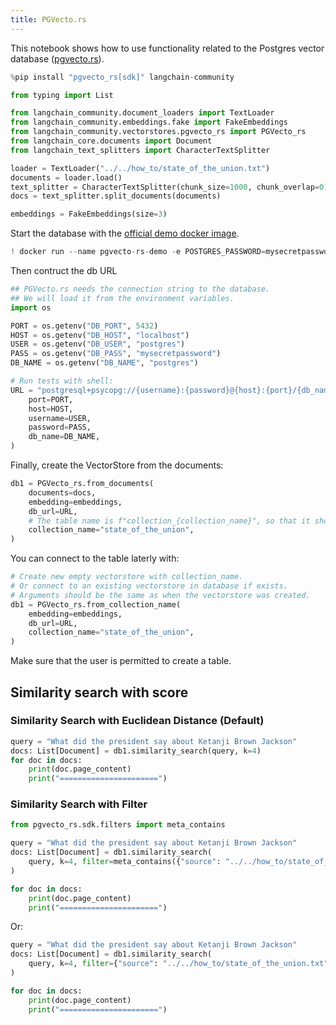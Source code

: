 ```yaml
---
title: PGVecto.rs
---
```


This notebook shows how to use functionality related to the Postgres vector database ([pgvecto.rs](https://github.com/tensorchord/pgvecto.rs)).


```python
%pip install "pgvecto_rs[sdk]" langchain-community
```


```python
from typing import List

from langchain_community.document_loaders import TextLoader
from langchain_community.embeddings.fake import FakeEmbeddings
from langchain_community.vectorstores.pgvecto_rs import PGVecto_rs
from langchain_core.documents import Document
from langchain_text_splitters import CharacterTextSplitter
```


```python
loader = TextLoader("../../how_to/state_of_the_union.txt")
documents = loader.load()
text_splitter = CharacterTextSplitter(chunk_size=1000, chunk_overlap=0)
docs = text_splitter.split_documents(documents)

embeddings = FakeEmbeddings(size=3)
```

Start the database with the [official demo docker image](https://github.com/tensorchord/pgvecto.rs#installation).


```python
! docker run --name pgvecto-rs-demo -e POSTGRES_PASSWORD=mysecretpassword -p 5432:5432 -d tensorchord/pgvecto-rs:latest
```

Then contruct the db URL


```python
## PGVecto.rs needs the connection string to the database.
## We will load it from the environment variables.
import os

PORT = os.getenv("DB_PORT", 5432)
HOST = os.getenv("DB_HOST", "localhost")
USER = os.getenv("DB_USER", "postgres")
PASS = os.getenv("DB_PASS", "mysecretpassword")
DB_NAME = os.getenv("DB_NAME", "postgres")

# Run tests with shell:
URL = "postgresql+psycopg://{username}:{password}@{host}:{port}/{db_name}".format(
    port=PORT,
    host=HOST,
    username=USER,
    password=PASS,
    db_name=DB_NAME,
)
```

Finally, create the VectorStore from the documents:


```python
db1 = PGVecto_rs.from_documents(
    documents=docs,
    embedding=embeddings,
    db_url=URL,
    # The table name is f"collection_{collection_name}", so that it should be unique.
    collection_name="state_of_the_union",
)
```

You can connect to the table laterly with:


```python
# Create new empty vectorstore with collection_name.
# Or connect to an existing vectorstore in database if exists.
# Arguments should be the same as when the vectorstore was created.
db1 = PGVecto_rs.from_collection_name(
    embedding=embeddings,
    db_url=URL,
    collection_name="state_of_the_union",
)
```

Make sure that the user is permitted to create a table.

## Similarity search with score

### Similarity Search with Euclidean Distance (Default)


```python
query = "What did the president say about Ketanji Brown Jackson"
docs: List[Document] = db1.similarity_search(query, k=4)
for doc in docs:
    print(doc.page_content)
    print("======================")
```

### Similarity Search with Filter


```python
from pgvecto_rs.sdk.filters import meta_contains

query = "What did the president say about Ketanji Brown Jackson"
docs: List[Document] = db1.similarity_search(
    query, k=4, filter=meta_contains({"source": "../../how_to/state_of_the_union.txt"})
)

for doc in docs:
    print(doc.page_content)
    print("======================")
```

Or:


```python
query = "What did the president say about Ketanji Brown Jackson"
docs: List[Document] = db1.similarity_search(
    query, k=4, filter={"source": "../../how_to/state_of_the_union.txt"}
)

for doc in docs:
    print(doc.page_content)
    print("======================")
```

